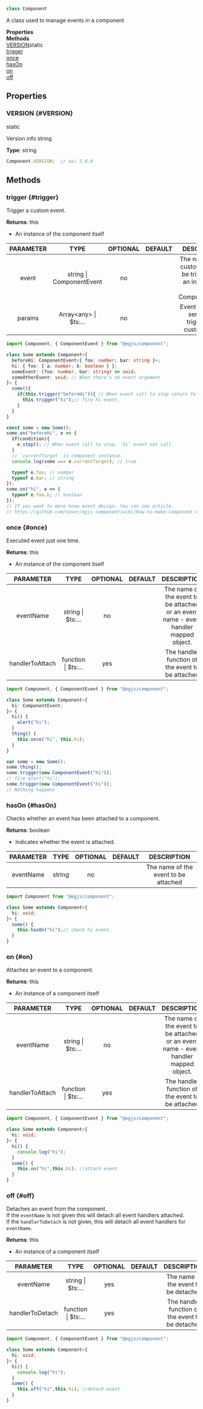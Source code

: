 


```ts
class Component
```
A class used to manage events in a component

<div className="container">
    <div className="row mb-2"><div className="col col--6"><strong>Properties</strong></div><div className="col col--6"><strong>Methods</strong></div></div>
    <div className="row"><div className="col col--6"><a href="#VERSION">VERSION</a><span className="bulma-tag is-info ml-2">static</span></div><div className="col col--6"><a href="#trigger">trigger</a><br/><a href="#once">once</a><br/><a href="#hasOn">hasOn</a><br/><a href="#on">on</a><br/><a href="#off">off</a></div></div>
  </div>



## Properties
### VERSION {#VERSION}

<div className="bulma-tags">
<span className="bulma-tag is-info">static</span>



</div>

Version info string

**Type**: string












```ts
Component.VERSION;  // ex) 3.0.0
```




## Methods

### trigger {#trigger}

<div className="bulma-tags">




</div>

Trigger a custom event.





**Returns**: this
- An instance of the component itself



|PARAMETER|TYPE|OPTIONAL|DEFAULT|DESCRIPTION|
|:---:|:---:|:---:|:---:|:---:|
|event|string \| ComponentEvent|no||The name of the custom event to be triggered or an instance of the ComponentEvent|
|params|Array&lt;any&gt; \| $ts:...|no||Event data to be sent when triggering a custom event|




```ts
import Component, { ComponentEvent } from "@egjs/component";

class Some extends Component<{
  beforeHi: ComponentEvent<{ foo: number; bar: string }>;
  hi: { foo: { a: number; b: boolean } };
  someEvent: (foo: number, bar: string) => void;
  someOtherEvent: void; // When there's no event argument
}> {
  some(){
    if(this.trigger("beforeHi")){ // When event call to stop return false.
      this.trigger("hi");// fire hi event.
    }
  }
}

const some = new Some();
some.on("beforeHi", e => {
  if(condition){
    e.stop(); // When event call to stop, `hi` event not call.
  }
  // `currentTarget` is component instance.
  console.log(some === e.currentTarget); // true

  typeof e.foo; // number
  typeof e.bar; // string
});
some.on("hi", e => {
  typeof e.foo.b; // boolean
});
// If you want to more know event design. You can see article.
// https://github.com/naver/egjs-component/wiki/How-to-make-Component-event-design%3F
```



### once {#once}

<div className="bulma-tags">




</div>

Executed event just one time.





**Returns**: this
- An instance of the component itself



|PARAMETER|TYPE|OPTIONAL|DEFAULT|DESCRIPTION|
|:---:|:---:|:---:|:---:|:---:|
|eventName|string \| $ts:...|no||The name of the event to be attached or an event name - event handler mapped object.|
|handlerToAttach|function \| $ts:...|yes||The handler function of the event to be attached|




```ts
import Component, { ComponentEvent } from "@egjs/component";

class Some extends Component<{
  hi: ComponentEvent;
}> {
  hi() {
    alert("hi");
  }
  thing() {
    this.once("hi", this.hi);
  }
}

var some = new Some();
some.thing();
some.trigger(new ComponentEvent("hi"));
// fire alert("hi");
some.trigger(new ComponentEvent("hi"));
// Nothing happens
```



### hasOn {#hasOn}

<div className="bulma-tags">




</div>

Checks whether an event has been attached to a component.





**Returns**: boolean
- Indicates whether the event is attached.



|PARAMETER|TYPE|OPTIONAL|DEFAULT|DESCRIPTION|
|:---:|:---:|:---:|:---:|:---:|
|eventName|string|no||The name of the event to be attached|




```ts
import Component from "@egjs/component";

class Some extends Component<{
  hi: void;
}> {
  some() {
    this.hasOn("hi");// check hi event.
  }
}
```



### on {#on}

<div className="bulma-tags">




</div>

Attaches an event to a component.





**Returns**: this
- An instance of a component itself



|PARAMETER|TYPE|OPTIONAL|DEFAULT|DESCRIPTION|
|:---:|:---:|:---:|:---:|:---:|
|eventName|string \| $ts:...|no||The name of the event to be attached or an event name - event handler mapped object.|
|handlerToAttach|function \| $ts:...|yes||The handler function of the event to be attached|




```ts
import Component, { ComponentEvent } from "@egjs/component";

class Some extends Component<{
  hi: void;
}> {
  hi() {
    console.log("hi");
  }
  some() {
    this.on("hi",this.hi); //attach event
  }
}
```



### off {#off}

<div className="bulma-tags">




</div>

Detaches an event from the component.<br/>If the `eventName` is not given this will detach all event handlers attached.<br/>If the `handlerToDetach` is not given, this will detach all event handlers for `eventName`.





**Returns**: this
- An instance of a component itself



|PARAMETER|TYPE|OPTIONAL|DEFAULT|DESCRIPTION|
|:---:|:---:|:---:|:---:|:---:|
|eventName|string \| $ts:...|yes||The name of the event to be detached|
|handlerToDetach|function \| $ts:...|yes||The handler function of the event to be detached|




```ts
import Component, { ComponentEvent } from "@egjs/component";

class Some extends Component<{
  hi: void;
}> {
  hi() {
    console.log("hi");
  }
  some() {
    this.off("hi",this.hi); //detach event
  }
}
```




